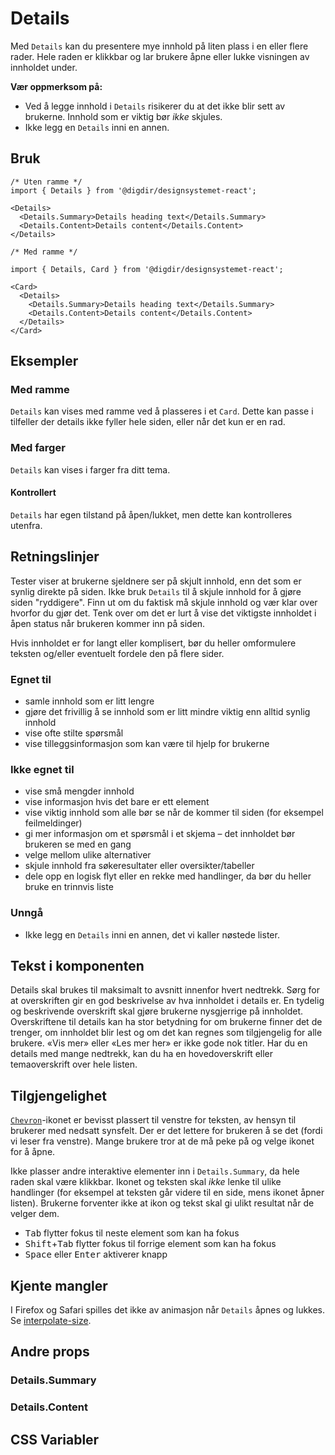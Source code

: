 


<Meta of={DetailsStories} />

# Details

Med `Details` kan du presentere mye innhold på liten plass i en eller flere rader. Hele raden er klikkbar og lar brukere åpne eller lukke visningen av innholdet under.

**Vær oppmerksom på:**

- Ved å legge innhold i `Details` risikerer du at det ikke blir sett av brukerne. Innhold som er viktig bør _ikke_ skjules.
- Ikke legg en `Details` inni en annen.

<Primary />
<Controls />

## Bruk

```tsx
/* Uten ramme */
import { Details } from '@digdir/designsystemet-react';

<Details>
  <Details.Summary>Details heading text</Details.Summary>
  <Details.Content>Details content</Details.Content>
</Details>

/* Med ramme */

import { Details, Card } from '@digdir/designsystemet-react';

<Card>
  <Details>
    <Details.Summary>Details heading text</Details.Summary>
    <Details.Content>Details content</Details.Content>
  </Details>
</Card>
```

## Eksempler


### Med ramme

`Details` kan vises med ramme ved å plasseres i et `Card`.
Dette kan passe i tilfeller der details ikke fyller hele siden, eller når det kun er en rad.

<Canvas of={DetailsStories.InCard} />

### Med farger

`Details` kan vises i farger fra ditt tema.

<Canvas of={DetailsStories.InCardWithColor} />

#### Kontrollert

`Details` har egen tilstand på åpen/lukket, men dette kan kontrolleres utenfra.

<Canvas of={DetailsStories.Controlled} />

## Retningslinjer

Tester viser at brukerne sjeldnere ser på skjult innhold, enn det som er synlig direkte på siden. Ikke bruk `Details` til å skjule innhold for å gjøre siden "ryddigere". Finn ut om du faktisk må skjule innhold og vær klar over hvorfor du gjør det. Tenk over om det er lurt å vise det viktigste innholdet i åpen status når brukeren kommer inn på siden.

Hvis innholdet er for langt eller komplisert, bør du heller omformulere teksten og/eller eventuelt fordele den på flere sider.

### Egnet til

- samle innhold som er litt lengre
- gjøre det frivillig å se innhold som er litt mindre viktig enn alltid synlig innhold
- vise ofte stilte spørsmål
- vise tilleggsinformasjon som kan være til hjelp for brukerne

### Ikke egnet til

- vise små mengder innhold
- vise informasjon hvis det bare er ett element
- vise viktig innhold som alle bør se når de kommer til siden (for eksempel feilmeldinger)
- gi mer informasjon om et spørsmål i et skjema – det innholdet bør brukeren se med en gang
- velge mellom ulike alternativer
- skjule innhold fra søkeresultater eller oversikter/tabeller
- dele opp en logisk flyt eller en rekke med handlinger, da bør du heller bruke en trinnvis liste

### Unngå

- Ikke legg en `Details` inni en annen, det vi kaller nøstede lister.

## Tekst i komponenten

Details skal brukes til maksimalt to avsnitt innenfor hvert nedtrekk. Sørg for at overskriften gir en god beskrivelse av hva innholdet i details er. En tydelig og beskrivende overskrift skal gjøre brukerne nysgjerrige på innholdet. Overskriftene til details kan ha stor betydning for om brukerne finner det de trenger, om innholdet blir lest og om det kan regnes som tilgjengelig for alle brukere. «Vis mer» eller «Les mer her» er ikke gode nok titler. Har du en details med mange nedtrekk, kan du ha en hovedoverskrift eller temaoverskrift over hele listen.

## Tilgjengelighet

[`Chevron`](https://aksel.nav.no/ikoner/ChevronDown)-ikonet er bevisst plassert til venstre for teksten, av hensyn til brukerer med nedsatt synsfelt. Der er det lettere for brukeren å se det (fordi vi leser fra venstre). Mange brukere tror at de må peke på og velge ikonet for å åpne.

Ikke plasser andre interaktive elementer inn i `Details.Summary`, da hele raden skal være klikkbar. Ikonet og teksten skal _ikke_ lenke til ulike handlinger (for eksempel at teksten går videre til en side, mens ikonet åpner listen). Brukerne forventer ikke at ikon og tekst skal gi ulikt resultat når de velger dem.

- <kbd>Tab</kbd> flytter fokus til neste element som kan ha fokus
- <kbd>Shift</kbd>+<kbd>Tab</kbd> flytter fokus til forrige element som kan ha fokus
- <kbd>Space</kbd> eller <kbd>Enter</kbd> aktiverer knapp

## Kjente mangler
I Firefox og Safari spilles det ikke av animasjon når `Details` åpnes og lukkes. 
Se [interpolate-size](https://developer.mozilla.org/en-US/docs/Web/CSS/interpolate-size).

## Andre props

### Details.Summary

<ArgTypes of={Details.Summary} />

### Details.Content

<ArgTypes of={Details.Content} />

## CSS Variabler

<CssVariables css={css} />

